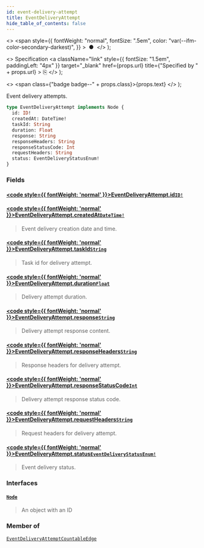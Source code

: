 ```yaml
---
id: event-delivery-attempt
title: EventDeliveryAttempt
hide_table_of_contents: false
---
```


  <>
    <span
      style={{
        fontWeight: "normal",
        fontSize: ".5em",
        color: "var(--ifm-color-secondary-darkest)",
      }}
    >
      &nbsp;●&nbsp;
    </span>
  </>
);

  <>
    Specification
    <a
      className="link"
      style={{ fontSize: "1.5em", paddingLeft: "4px" }}
      target="\_blank"
      href={props.url}
      title={"Specified by " + props.url}
    >
      ⎘
    </a>
  </>
);

  <>
    <span class={"badge badge--" + props.class}>{props.text}</span>
  </>
);

Event delivery attempts.

```graphql
type EventDeliveryAttempt implements Node {
  id: ID!
  createdAt: DateTime!
  taskId: String
  duration: Float
  response: String
  responseHeaders: String
  responseStatusCode: Int
  requestHeaders: String
  status: EventDeliveryStatusEnum!
}
```

### Fields

#### [<code style={{ fontWeight: 'normal' }}>EventDeliveryAttempt.<b>id</b></code>](#)<Bullet />[`ID!`](../../../developer/api-reference/scalars/id) <Badge class="secondary" text="non-null"/> <Badge class="secondary" text="scalar"/>

>

#### [<code style={{ fontWeight: 'normal' }}>EventDeliveryAttempt.<b>createdAt</b></code>](#)<Bullet />[`DateTime!`](../../../developer/api-reference/scalars/date-time) <Badge class="secondary" text="non-null"/> <Badge class="secondary" text="scalar"/>

> Event delivery creation date and time.

#### [<code style={{ fontWeight: 'normal' }}>EventDeliveryAttempt.<b>taskId</b></code>](#)<Bullet />[`String`](../../../developer/api-reference/scalars/string) <Badge class="secondary" text="scalar"/>

> Task id for delivery attempt.

#### [<code style={{ fontWeight: 'normal' }}>EventDeliveryAttempt.<b>duration</b></code>](#)<Bullet />[`Float`](../../../developer/api-reference/scalars/float) <Badge class="secondary" text="scalar"/>

> Delivery attempt duration.

#### [<code style={{ fontWeight: 'normal' }}>EventDeliveryAttempt.<b>response</b></code>](#)<Bullet />[`String`](../../../developer/api-reference/scalars/string) <Badge class="secondary" text="scalar"/>

> Delivery attempt response content.

#### [<code style={{ fontWeight: 'normal' }}>EventDeliveryAttempt.<b>responseHeaders</b></code>](#)<Bullet />[`String`](../../../developer/api-reference/scalars/string) <Badge class="secondary" text="scalar"/>

> Response headers for delivery attempt.

#### [<code style={{ fontWeight: 'normal' }}>EventDeliveryAttempt.<b>responseStatusCode</b></code>](#)<Bullet />[`Int`](../../../developer/api-reference/scalars/int) <Badge class="secondary" text="scalar"/>

> Delivery attempt response status code.

#### [<code style={{ fontWeight: 'normal' }}>EventDeliveryAttempt.<b>requestHeaders</b></code>](#)<Bullet />[`String`](../../../developer/api-reference/scalars/string) <Badge class="secondary" text="scalar"/>

> Request headers for delivery attempt.

#### [<code style={{ fontWeight: 'normal' }}>EventDeliveryAttempt.<b>status</b></code>](#)<Bullet />[`EventDeliveryStatusEnum!`](../../../developer/api-reference/enums/event-delivery-status-enum) <Badge class="secondary" text="non-null"/> <Badge class="secondary" text="enum"/>

> Event delivery status.

### Interfaces

#### [`Node`](../../../developer/api-reference/interfaces/node) <Badge class="secondary" text="interface"/>

> An object with an ID

### Member of

[`EventDeliveryAttemptCountableEdge`](../../../developer/api-reference/objects/event-delivery-attempt-countable-edge) <Badge class="secondary" text="object"/>
